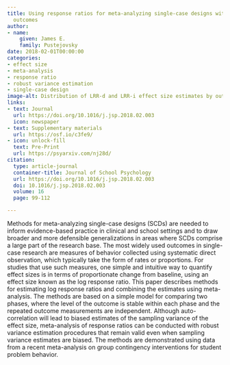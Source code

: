 ```yaml
---
title: Using response ratios for meta-analyzing single-case designs with behavioral
  outcomes
author:
- name:
    given: James E.
    family: Pustejovsky
date: 2018-02-01T00:00:00
categories:
- effect size
- meta-analysis
- response ratio
- robust variance estimation
- single-case design
image-alt: Distribution of LRR-d and LRR-i effect size estimates by outcome metric.
links:
- text: Journal
  url: https://doi.org/10.1016/j.jsp.2018.02.003
  icon: newspaper
- text: Supplementary materials
  url: https://osf.io/c3fe9/
- icon: unlock-fill
  text: Pre-Print
  url: https://psyarxiv.com/nj28d/
citation:
  type: article-journal
  container-title: Journal of School Psychology
  url: https://doi.org/10.1016/j.jsp.2018.02.003
  doi: 10.1016/j.jsp.2018.02.003
  volume: 16
  page: 99-112

---
```


Methods for meta-analyzing single-case designs (SCDs) are needed to inform evidence-based practice in clinical and school settings and to draw broader and more defensible generalizations in areas where SCDs comprise a large part of the research base. The most widely used outcomes in single-case research are measures of behavior collected using systematic direct observation, which typically take the form of rates or proportions. For studies that use such measures, one simple and intuitive way to quantify effect sizes is in terms of proportionate change from baseline, using an effect size known as the log response ratio. This paper describes methods for estimating log response ratios and combining the estimates using meta-analysis. The methods are based on a simple model for comparing two phases, where the level of the outcome is stable within each phase and the repeated outcome measurements are independent. Although auto-correlation will lead to biased estimates of the sampling variance of the effect size, meta-analysis of response ratios can be conducted with robust variance estimation procedures that remain valid even when sampling variance estimates are biased. The methods are demonstrated using data from a recent meta-analysis on group contingency interventions for student problem behavior.

